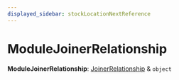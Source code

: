 ```yaml
---
displayed_sidebar: stockLocationNextReference
---
```



# ModuleJoinerRelationship

 **ModuleJoinerRelationship**: [JoinerRelationship](../stock_location_next.JoinerRelationship/page.mdx) & `object`
